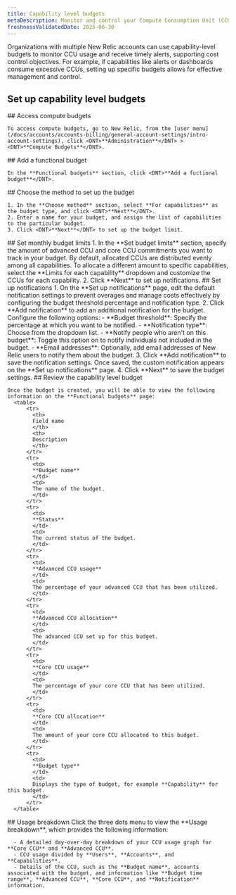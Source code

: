 ```yaml
---
title: Capability level budgets
metaDescription: Monitor and control your Compute Consumption Unit (CCU) usage with New Relic's Compute Budgets feature at the capability level.
freshnessValidatedDate: 2025-06-30
---
```


Organizations with multiple New Relic accounts can use capability-level budgets to monitor CCU usage and receive timely alerts, supporting cost control objectives. For example, if capabilities like alerts or dashboards consume excessive CCUs, setting up specific budgets allows for effective management and control.

## Set up capability level budgets

<Steps>

  <Step>
    ## Access compute budgets

    To access compute budgets, go to New Relic, from the [user menu](/docs/accounts/accounts-billing/general-account-settings/intro-account-settings), click <DNT>**Administration**</DNT> > <DNT>**Compute Budgets**</DNT>.
  </Step>

  <Step>
    ## Add a functional budget
    
    In the **Functional budgets** section, click <DNT>**Add a fuctional budget**</DNT>.
  </Step>

  <Step>
    ## Choose the method to set up the budget

    1. In the **Choose method** section, select **For capabilities** as the budget type, and click <DNT>**Next**</DNT>.
    2. Enter a name for your budget, and assign the list of capabilities to the particular budget.
    3. Click <DNT>**Next**</DNT> to set up the budget limit.
  </Step>

  <Step>
    ## Set monthly budget limits
    1. In the **Set budget limits** section, specify the amount of advanced CCU and core CCU commitments you want to track in your budget.
        <Callout title="important">
          By default, allocated CCUs are distributed evenly among all capabilities. To allocate a different amount to specific capabilities, select the **Limits for each capability** dropdown and customize the CCUs for each capability.
        </Callout>
    2. Click <DNT>**Next**</DNT> to set up notifications.
  </Step>

  <Step>
    ## Set up notifications
    1. On the **Set up notifications** page, edit the default notification settings to prevent overages and manage costs effectively by configuring the budget threshold percentage and notification type.
    2. Click **Add notification** to add an additional notification for the budget. Configure the following options:
       - **Budget threshold**: Specify the percentage at which you want to be notified.
       - **Notification type**: Choose from the dropdown list.
       - **Notify people who aren't on this budget**: Toggle this option on to notify individuals not included in the budget.
       - **Email addresses**: Optionally, add email addresses of New Relic users to notify them about the budget.
    3. Click **Add notification** to save the notification settings. Once saved, the custom notification appears on the **Set up notifications** page.
    4. Click **Next** to save the budget settings.
  </Step>
  <Step>
    ## Review the capability level budget

    Once the budget is created, you will be able to view the following information on the **Functional budgets** page:
      <table>
          <tr>
            <th>
            Field name
            </th>
            <th>
            Description
            </th>
          </tr>
          <tr>
            <td>
            **Budget name**
            </td>
            <td>
            The name of the budget.
            </td>
          </tr>
          <tr>
            <td>
            **Status**
            </td>
            <td>
            The current status of the budget.
            </td>
          </tr>
          <tr>
            <td>
            **Advanced CCU usage**
            </td>
            <td>
            The percentage of your advanced CCU that has been utilized.
            </td>
          </tr>
          <tr>
            <td>
            **Advanced CCU allocation**
            </td>
            <td>
            The advanced CCU set up for this budget.
            </td>
          </tr>
          <tr>
            <td>
            **Core CCU usage**
            </td>
            <td>
            The percentage of your core CCU that has been utilized.
            </td>
          </tr>
          <tr>
            <td>
            **Core CCU allocation**
            </td>
            <td>
            The amount of your core CCU allocated to this budget.
            </td>
          </tr>
          <tr>
            <td>
            **Budget type**
            </td>
            <td>
            Displays the type of budget, for example **Capability** for this budget.
            </td>
          </tr>
      </table>
  </Step>

  <Step>
    ## Usage breakdown
    Click the three dots menu to view the **Usage breakdown**, which provides the following information:

      - A detailed day-over-day breakdown of your CCU usage graph for **Core CCU** and **Advanced CCU**.
      - CCU usage divided by **Users**, **Accounts**, and **Capabilities**.
      - Details of the CCU, such as the **Budget name**, accounts associated with the budget, and information like **Budget time range**, **Advanced CCU**, **Core CCU**, and **Notification** information.
  </Step>
</Steps>